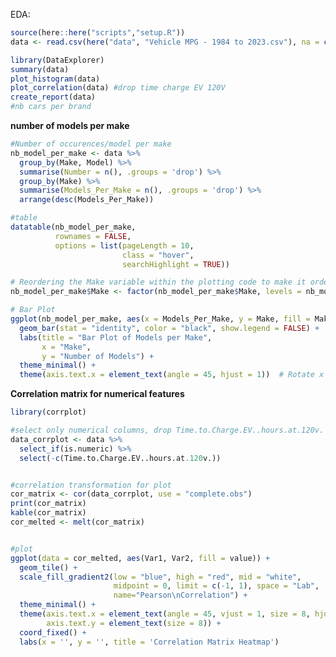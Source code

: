 EDA: 

```r

source(here::here("scripts","setup.R"))
data <- read.csv(here("data", "Vehicle MPG - 1984 to 2023.csv"), na = c(""))

```



```r
library(DataExplorer)
summary(data)
plot_histogram(data)
plot_correlation(data) #drop time charge EV 120V
create_report(data)
#nb cars per brand
```


**number of models per make**
```r

#Number of occurences/model per make 
nb_model_per_make <- data %>%
  group_by(Make, Model) %>%
  summarise(Number = n(), .groups = 'drop') %>%
  group_by(Make) %>%
  summarise(Models_Per_Make = n(), .groups = 'drop') %>%
  arrange(desc(Models_Per_Make))

#table
datatable(nb_model_per_make,
          rownames = FALSE,
          options = list(pageLength = 10,
                         class = "hover",
                         searchHighlight = TRUE))

# Reordering the Make variable within the plotting code to make it ordered by Models_Per_Make descending
nb_model_per_make$Make <- factor(nb_model_per_make$Make, levels = nb_model_per_make$Make[order(-nb_model_per_make$Models_Per_Make)])

# Bar Plot
ggplot(nb_model_per_make, aes(x = Models_Per_Make, y = Make, fill = Make)) +
  geom_bar(stat = "identity", color = "black", show.legend = FALSE) +
  labs(title = "Bar Plot of Models per Make",
       x = "Make",
       y = "Number of Models") +
  theme_minimal() +
  theme(axis.text.x = element_text(angle = 45, hjust = 1))  # Rotate x labels for better visibility


```


**Correlation matrix for numerical features**
```r
library(corrplot)

#select only numerical columns, drop Time.to.Charge.EV..hours.at.120v. because NAs
data_corrplot <- data %>%
  select_if(is.numeric) %>%
  select(-c(Time.to.Charge.EV..hours.at.120v.))


#correlation transformation for plot
cor_matrix <- cor(data_corrplot, use = "complete.obs")
print(cor_matrix)
kable(cor_matrix)
cor_melted <- melt(cor_matrix)


#plot
ggplot(data = cor_melted, aes(Var1, Var2, fill = value)) +
  geom_tile() +
  scale_fill_gradient2(low = "blue", high = "red", mid = "white", 
                       midpoint = 0, limit = c(-1, 1), space = "Lab", 
                       name="Pearson\nCorrelation") +
  theme_minimal() +
  theme(axis.text.x = element_text(angle = 45, vjust = 1, size = 8, hjust = 1),
        axis.text.y = element_text(size = 8)) +
  coord_fixed() +
  labs(x = '', y = '', title = 'Correlation Matrix Heatmap')

```


